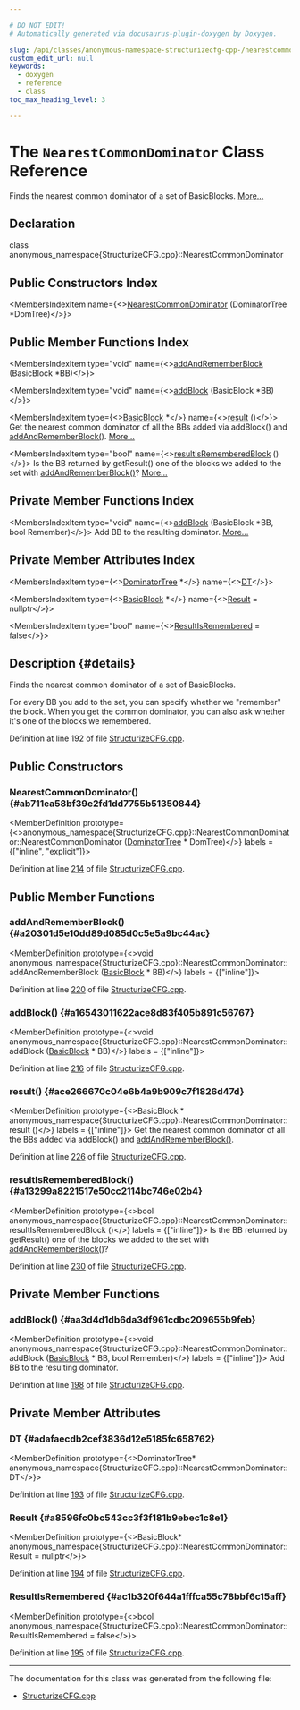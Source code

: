 ```yaml
---

# DO NOT EDIT!
# Automatically generated via docusaurus-plugin-doxygen by Doxygen.

slug: /api/classes/anonymous-namespace-structurizecfg-cpp-/nearestcommondominator
custom_edit_url: null
keywords:
  - doxygen
  - reference
  - class
toc_max_heading_level: 3

---
```





# The `NearestCommonDominator` Class Reference

<DoxygenPage pluginConfig={pluginConfig}>

Finds the nearest common dominator of a set of BasicBlocks. <a href="#details">More...</a>

## Declaration

<CodeBlock>class anonymous_namespace{StructurizeCFG.cpp}::NearestCommonDominator</CodeBlock>

## Public Constructors Index

<MembersIndex>

<MembersIndexItem
  name={<><a href="#ab711ea58bf39e2fd1dd7755b51350844">NearestCommonDominator</a> (DominatorTree &#42;DomTree)</>}>
</MembersIndexItem>

</MembersIndex>

## Public Member Functions Index

<MembersIndex>

<MembersIndexItem
  type="void"
  name={<><a href="#a20301d5e10dd89d085d0c5e5a9bc44ac">addAndRememberBlock</a> (BasicBlock &#42;BB)</>}>
</MembersIndexItem>

<MembersIndexItem
  type="void"
  name={<><a href="#a16543011622ace8d83f405b891c56767">addBlock</a> (BasicBlock &#42;BB)</>}>
</MembersIndexItem>

<MembersIndexItem
  type={<><a href="/docs/api/classes/llvm/basicblock">BasicBlock</a> &#42;</>}
  name={<><a href="#ace266670c04e6b4a9b909c7f1826d47d">result</a> ()</>}>
Get the nearest common dominator of all the BBs added via addBlock() and <a href="#a20301d5e10dd89d085d0c5e5a9bc44ac">addAndRememberBlock()</a>. <a href="#ace266670c04e6b4a9b909c7f1826d47d">More...</a>
</MembersIndexItem>

<MembersIndexItem
  type="bool"
  name={<><a href="#a13299a8221517e50cc2114bc746e02b4">resultIsRememberedBlock</a> ()</>}>
Is the BB returned by getResult() one of the blocks we added to the set with <a href="#a20301d5e10dd89d085d0c5e5a9bc44ac">addAndRememberBlock()</a>? <a href="#a13299a8221517e50cc2114bc746e02b4">More...</a>
</MembersIndexItem>

</MembersIndex>

## Private Member Functions Index

<MembersIndex>

<MembersIndexItem
  type="void"
  name={<><a href="#aa3d4d1db6da3df961cdbc209655b9feb">addBlock</a> (BasicBlock &#42;BB, bool Remember)</>}>
Add BB to the resulting dominator. <a href="#aa3d4d1db6da3df961cdbc209655b9feb">More...</a>
</MembersIndexItem>

</MembersIndex>

## Private Member Attributes Index

<MembersIndex>

<MembersIndexItem
  type={<><a href="/docs/api/classes/llvm/dominatortree">DominatorTree</a> &#42;</>}
  name={<><a href="#adafaecdb2cef3836d12e5185fc658762">DT</a></>}>
</MembersIndexItem>

<MembersIndexItem
  type={<><a href="/docs/api/classes/llvm/basicblock">BasicBlock</a> &#42;</>}
  name={<><a href="#a8596fc0bc543cc3f3f181b9ebec1c8e1">Result</a> = nullptr</>}>
</MembersIndexItem>

<MembersIndexItem
  type="bool"
  name={<><a href="#ac1b320f644a1fffca55c78bbf6c15aff">ResultIsRemembered</a> = false</>}>
</MembersIndexItem>

</MembersIndex>

## Description {#details}

Finds the nearest common dominator of a set of BasicBlocks.

For every BB you add to the set, you can specify whether we &quot;remember&quot; the block. When you get the common dominator, you can also ask whether it&#39;s one of the blocks we remembered.

Definition at line 192 of file <a href="/docs/api/files/lib/lib/transforms/lib/transforms/scalar/structurizecfg-cpp">StructurizeCFG.cpp</a>.

<SectionDefinition>

## Public Constructors

### NearestCommonDominator() {#ab711ea58bf39e2fd1dd7755b51350844}

<MemberDefinition
  prototype={<>anonymous&#95;namespace&#123;StructurizeCFG.cpp&#125;::NearestCommonDominator::NearestCommonDominator (<a href="/docs/api/classes/llvm/dominatortree">DominatorTree</a> &#42; DomTree)</>}
  labels = {["inline", "explicit"]}>

Definition at line <a href="/docs/api/files/lib/lib/transforms/lib/transforms/scalar/structurizecfg-cpp/#l00214">214</a> of file <a href="/docs/api/files/lib/lib/transforms/lib/transforms/scalar/structurizecfg-cpp">StructurizeCFG.cpp</a>.
</MemberDefinition>

</SectionDefinition>

<SectionDefinition>

## Public Member Functions

### addAndRememberBlock() {#a20301d5e10dd89d085d0c5e5a9bc44ac}

<MemberDefinition
  prototype={<>void anonymous&#95;namespace&#123;StructurizeCFG.cpp&#125;::NearestCommonDominator::addAndRememberBlock (<a href="/docs/api/classes/llvm/basicblock">BasicBlock</a> &#42; BB)</>}
  labels = {["inline"]}>

Definition at line <a href="/docs/api/files/lib/lib/transforms/lib/transforms/scalar/structurizecfg-cpp/#l00220">220</a> of file <a href="/docs/api/files/lib/lib/transforms/lib/transforms/scalar/structurizecfg-cpp">StructurizeCFG.cpp</a>.
</MemberDefinition>

### addBlock() {#a16543011622ace8d83f405b891c56767}

<MemberDefinition
  prototype={<>void anonymous&#95;namespace&#123;StructurizeCFG.cpp&#125;::NearestCommonDominator::addBlock (<a href="/docs/api/classes/llvm/basicblock">BasicBlock</a> &#42; BB)</>}
  labels = {["inline"]}>

Definition at line <a href="/docs/api/files/lib/lib/transforms/lib/transforms/scalar/structurizecfg-cpp/#l00216">216</a> of file <a href="/docs/api/files/lib/lib/transforms/lib/transforms/scalar/structurizecfg-cpp">StructurizeCFG.cpp</a>.
</MemberDefinition>

### result() {#ace266670c04e6b4a9b909c7f1826d47d}

<MemberDefinition
  prototype={<>BasicBlock &#42; anonymous&#95;namespace&#123;StructurizeCFG.cpp&#125;::NearestCommonDominator::result ()</>}
  labels = {["inline"]}>
Get the nearest common dominator of all the BBs added via addBlock() and <a href="#a20301d5e10dd89d085d0c5e5a9bc44ac">addAndRememberBlock()</a>.

Definition at line <a href="/docs/api/files/lib/lib/transforms/lib/transforms/scalar/structurizecfg-cpp/#l00226">226</a> of file <a href="/docs/api/files/lib/lib/transforms/lib/transforms/scalar/structurizecfg-cpp">StructurizeCFG.cpp</a>.
</MemberDefinition>

### resultIsRememberedBlock() {#a13299a8221517e50cc2114bc746e02b4}

<MemberDefinition
  prototype={<>bool anonymous&#95;namespace&#123;StructurizeCFG.cpp&#125;::NearestCommonDominator::resultIsRememberedBlock ()</>}
  labels = {["inline"]}>
Is the BB returned by getResult() one of the blocks we added to the set with <a href="#a20301d5e10dd89d085d0c5e5a9bc44ac">addAndRememberBlock()</a>?

Definition at line <a href="/docs/api/files/lib/lib/transforms/lib/transforms/scalar/structurizecfg-cpp/#l00230">230</a> of file <a href="/docs/api/files/lib/lib/transforms/lib/transforms/scalar/structurizecfg-cpp">StructurizeCFG.cpp</a>.
</MemberDefinition>

</SectionDefinition>

<SectionDefinition>

## Private Member Functions

### addBlock() {#aa3d4d1db6da3df961cdbc209655b9feb}

<MemberDefinition
  prototype={<>void anonymous&#95;namespace&#123;StructurizeCFG.cpp&#125;::NearestCommonDominator::addBlock (<a href="/docs/api/classes/llvm/basicblock">BasicBlock</a> &#42; BB, bool Remember)</>}
  labels = {["inline"]}>
Add BB to the resulting dominator.

Definition at line <a href="/docs/api/files/lib/lib/transforms/lib/transforms/scalar/structurizecfg-cpp/#l00198">198</a> of file <a href="/docs/api/files/lib/lib/transforms/lib/transforms/scalar/structurizecfg-cpp">StructurizeCFG.cpp</a>.
</MemberDefinition>

</SectionDefinition>

<SectionDefinition>

## Private Member Attributes

### DT {#adafaecdb2cef3836d12e5185fc658762}

<MemberDefinition
  prototype={<>DominatorTree&#42; anonymous&#95;namespace&#123;StructurizeCFG.cpp&#125;::NearestCommonDominator::DT</>}>

Definition at line <a href="/docs/api/files/lib/lib/transforms/lib/transforms/scalar/structurizecfg-cpp/#l00193">193</a> of file <a href="/docs/api/files/lib/lib/transforms/lib/transforms/scalar/structurizecfg-cpp">StructurizeCFG.cpp</a>.
</MemberDefinition>

### Result {#a8596fc0bc543cc3f3f181b9ebec1c8e1}

<MemberDefinition
  prototype={<>BasicBlock&#42; anonymous&#95;namespace&#123;StructurizeCFG.cpp&#125;::NearestCommonDominator::Result = nullptr</>}>

Definition at line <a href="/docs/api/files/lib/lib/transforms/lib/transforms/scalar/structurizecfg-cpp/#l00194">194</a> of file <a href="/docs/api/files/lib/lib/transforms/lib/transforms/scalar/structurizecfg-cpp">StructurizeCFG.cpp</a>.
</MemberDefinition>

### ResultIsRemembered {#ac1b320f644a1fffca55c78bbf6c15aff}

<MemberDefinition
  prototype={<>bool anonymous&#95;namespace&#123;StructurizeCFG.cpp&#125;::NearestCommonDominator::ResultIsRemembered = false</>}>

Definition at line <a href="/docs/api/files/lib/lib/transforms/lib/transforms/scalar/structurizecfg-cpp/#l00195">195</a> of file <a href="/docs/api/files/lib/lib/transforms/lib/transforms/scalar/structurizecfg-cpp">StructurizeCFG.cpp</a>.
</MemberDefinition>

</SectionDefinition>

<hr/>

The documentation for this class was generated from the following file:

<ul>
<li><a href="/docs/api/files/lib/lib/transforms/lib/transforms/scalar/structurizecfg-cpp">StructurizeCFG.cpp</a></li>
</ul>

</DoxygenPage>
